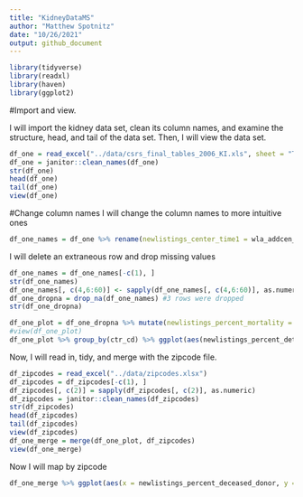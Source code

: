 ```yaml
---
title: "KidneyDataMS"
author: "Matthew Spotnitz"
date: "10/26/2021"
output: github_document
---
```


```r
library(tidyverse)
library(readxl)
library(haven)
library(ggplot2)
```

#Import and view.

I will import the kidney data set, clean its column names, and examine the structure, head, and tail of the data set. Then, I will view the data set.
```r
df_one = read_excel("../data/csrs_final_tables_2006_KI.xls", sheet = "Table B1")
df_one = janitor::clean_names(df_one)
str(df_one)
head(df_one)
tail(df_one)
view(df_one)
```

#Change column names
I will change the column names to more intuitive ones
```r
df_one_names = df_one %>% rename(newlistings_center_time1 = wla_addcen_nc1, newlistings_center_time2 = wla_addcen_nc2, newlistings_center_all = wla_addcen_pcz,newlistings_regional = wla_addcen_prz, newlistings_usa = wla_addcen_puz)  %>% rename( endlistings_center_time1 = wla_end_nc1, endlistings_center_time2 = wla_end_nc2, endlistings_center_all = wla_end_pcz, endlistings_regional = wla_end_prz, endlistings_usa = wla_end_puz) %>% rename(deteriorated_center_time1 = wla_remdet_nc1, deteriorated_center_time2 = wla_remdet_nc2, deteriorated_center_all = wla_remdet_pcz, deteriorated_regional = wla_remdet_prz, deteriorated_usa = wla_remdet_puz) %>% rename( died_center_time1 = wla_remdied_nc1, died_center_time2 = wla_remdied_nc2, died_center_all = wla_remdied_pcz, died_regional = wla_remdied_prz, died_usa = wla_remdied_puz) %>% rename(other_center_time1 = wla_remoth_nc1, other_center_time2 = wla_remoth_nc2, other_center_all = wla_remoth_pcz, other_regional = wla_remoth_prz, other_usa = wla_remoth_puz) %>% rename( recovered_center_time1 = wla_remrec_nc1, recovered_center_time2 = wla_remrec_nc2, recovered_center_all = wla_remrec_pcz, recovered_regional = wla_remrec_prz, recovered_usa = wla_remrec_puz) %>% rename(transfer_center_time1 = wla_remtfer_nc1, transfer_center_time2 = wla_remtfer_nc2, transfer_center_all = wla_remtfer_pcz, transfer_regional = wla_remtfer_prz, transfer_usa = wla_remtfer_puz) %>% rename(deceased_donor_center_time1 = wla_remtxc_nc1, deceased_donor_center_time2 = wla_remtxc_nc2, deceased_donor_center_all = wla_remtxc_pcz, deceased_donor_regional = wla_remtxc_prz, deceased_donor_usa = wla_remtxc_puz) %>% rename(living_donor_center_time1 = wla_remtxl_nc1, living_donor_center_time2 = wla_remtxl_nc2, living_donor_center_all = wla_remtxl_pcz, living_donor_regional = wla_remtxl_prz, living_donor_usa = wla_remtxl_puz) %>% rename(transplant_other_center_time1 = wla_remtxoc_nc1, transplant_other_center_time2 = wla_remtxoc_nc2, transplant_other_center_all = wla_remtxoc_pcz, transplant_other_regional = wla_remtxoc_prz, transplant_other_center_usa = wla_remtxoc_puz) %>% rename(start_waitlist_center_time1 = wla_st_nc1, start_waitlist_center_time2 = wla_st_nc2, start_waitlist_center_all = wla_st_pcz, start_waitlist_regional = wla_st_prz, start_waitlist_usa = wla_st_puz) %>% view() 
```
I will delete an extraneous row and drop missing values
```r
df_one_names = df_one_names[-c(1), ]
str(df_one_names)
df_one_names[, c(4,6:60)] <- sapply(df_one_names[, c(4,6:60)], as.numeric)
df_one_dropna = drop_na(df_one_names) #3 rows were dropped
str(df_one_dropna)
```

```r
df_one_plot = df_one_dropna %>% mutate(newlistings_percent_mortality = 100*died_center_all/newlistings_center_all, newlistings_percent_deteriorated = 100*deteriorated_center_all/newlistings_center_all, newlistings_percent_transfer = 100* transfer_center_all/newlistings_center_all, newlistings_percent_living_donor = 100* living_donor_center_all/newlistings_center_all, newlistings_percent_deceased_donor = 100*deceased_donor_center_all/newlistings_center_all, newlistings_percent_recovered = 100* recovered_center_all/newlistings_center_all, living_deceased_graft_ratio = living_donor_center_all/deceased_donor_center_all)
#view(df_one_plot)
df_one_plot %>% group_by(ctr_cd) %>% ggplot(aes(newlistings_percent_deteriorated)) + geom_histogram()
```
Now, I will read in, tidy, and merge with the zipcode file.
```r
df_zipcodes = read_excel("../data/zipcodes.xlsx")
df_zipcodes = df_zipcodes[-c(1), ]
df_zipcodes[, c(2)] = sapply(df_zipcodes[, c(2)], as.numeric)
df_zipcodes = janitor::clean_names(df_zipcodes)
str(df_zipcodes)
head(df_zipcodes)
tail(df_zipcodes)
view(df_zipcodes)
df_one_merge = merge(df_one_plot, df_zipcodes)
view(df_one_merge)
```
Now I will map by zipcode
```r
df_one_merge %>% ggplot(aes(x = newlistings_percent_deceased_donor, y = newlistings_percent_living_donor)) + geom_point()
```